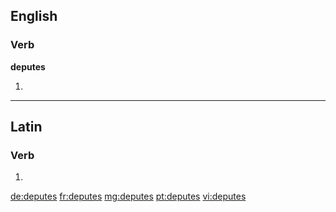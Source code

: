 ==English==

===Verb===
'''deputes'''

# {{en-third-person singular of|depute}}

----

==Latin==

===Verb===
{{la-verb-form|dēputēs}}

# {{conjugation of|dēputō||2|s|pres|act|sub|lang=la}}


[[de:deputes]]
[[fr:deputes]]
[[mg:deputes]]
[[pt:deputes]]
[[vi:deputes]]